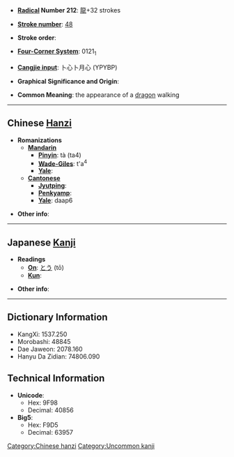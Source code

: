 * '''[[Wiktionary:Chinese radical index| Radical]] Number 212''': [[Wiktionary:Chinese radical index 龍|龍]]+32 strokes

* '''[[Wiktionary:Chinese total strokes index|Stroke number]]''': [[Wiktionary:Chinese total strokes index 48|48]]

* '''Stroke order''': 

* '''[[Wiktionary:Chinese four corner index|Four-Corner System]]''': 0121<sub>1</sub>

* '''[[Wiktionary:Chinese Cangjie index|Cangjie input]]''': 卜心卜月心 (YPYBP)

* '''Graphical Significance and Origin''': 

* '''Common Meaning''': the appearance of a [[dragon]] walking

----

== Chinese [[Hanzi]] ==

* '''Romanizations'''
** '''[[Mandarin]]'''
*** '''[[Pinyin]]''': tà (ta4)
*** '''[[Wade-Giles]]''': t'a<sup>4</sup>
*** '''[[Yale]]''': 
** '''[[Cantonese]]'''
*** '''[[Jyutping]]''':
*** '''[[Penkyamp]]''': 
*** '''[[Yale]]''': daap6

* '''Other info''': 

----

== Japanese [[Kanji]] ==

* '''Readings'''
** '''[[On]]''': [[とう]] (tō)
** '''[[Kun]]''': 

* '''Other info''':  

----

== Dictionary Information ==

* KangXi: 1537.250
* Morobashi: 48845
* Dae Jaweon: 2078.160
* Hanyu Da Zidian: 74806.090

== Technical Information ==

* '''Unicode''':
** Hex: 9F98
** Decimal: 40856
* '''Big5''':
** Hex: F9D5
** Decimal: 63957

[[Category:Chinese hanzi]]
[[Category:Uncommon kanji]]